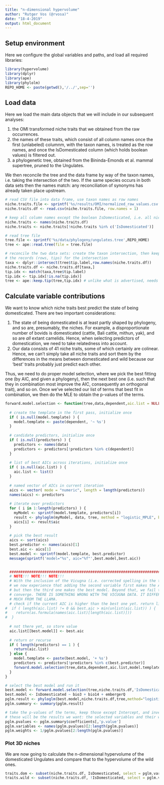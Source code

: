 ```yaml
---
title: "n-dimensional hypervolume"
author: "Rutger Vos (@rvosa)"
date: "18-4-2019"
output: html_document
---
```


## Setup environment

Here we configure the global variables and paths, and load all required 
libraries:

```r
library(hypervolume)
library(dplyr)
library(ape)
library(phylolm)
REPO_HOME <- paste(getwd(),'/../',sep='')
```

## Load data

Here we load the main data objects that we will include in our subsequent
analyses:

1. the OMI transformed niche traits that we obtained from the raw occurrences.
2. the names of these traits, which consist of all column names once the first
   (unlabeled) columnm, with the taxon names, is treated as the row names, and
   once the IsDomesticated column (which holds boolean values) is filtered out.
3. a phylogenetic tree, obtained from the Bininda-Emonds et al. mammal 
   supertree, pruned to the Ungulates.

We then reconcile the tree and the data frame by way of the taxon names, i.e.
taking the intersection of the two. If the same species occurs in both data sets
then the names match: any reconciliation of synonyms has already taken place
upstream.

```r
# read CSV file into data frame, use taxon names as row names
niche.traits.file <- sprintf('%s/results/OMI/normalized_raw_values.csv',REPO_HOME)
niche.traits.df <- read.csv(niche.traits.file, row.names = 1)

# keep all column names except the boolean IsDomesticated, i.e. all niche traits
niche.traits <- names(niche.traits.df)
niche.traits <- niche.traits[!niche.traits %in% c('IsDomesticated')]

# read tree file
tree.file <- sprintf('%s/data/phylogeny/ungulates.tree',REPO_HOME)
tree <- ape::read.tree(file = tree.file)

# reconcile the two data sets: create the taxon intersection, then keep
# the records (rows, tips) for the intersection
taxa <- dplyr::intersect(tree$tip.label,row.names(niche.traits.df))
niche.traits.df <- niche.traits.df[taxa,]
tip.idx <- match(taxa,tree$tip.label)
tip.idx <- tip.idx[!is.na(tip.idx)]
tree <- ape::keep.tip(tree,tip.idx) # unlike what is advertised, needs indices
```

## Calculate variable contributions

We want to know which niche traits best predict the state of being domesticated.
There are two important considerations:

1. The state of being domesticated is at least partly shaped by phylogeny, and
   so are, presumably, the niches. For example, a disproportionate number of
   bovids is domesticated (cattle, Bali cattle, mithun, yak), and so are _all_
   extant camelids. Hence, when selecting predictors of domestication, we need
   to take relatedness into account.
2. Our data consists of 41 niche traits, some of which certainly are colinear.
   Hence, we can't simply take all niche traits and sort them by the differences
   in the means between domesticated and wild because our 'best' traits probably
   just predict each other.

Thus, we need to do proper model selection, where we pick the best fitting one
(by AIC, and given a phylogeny), then the next best one (i.e. such that they
in combination most improve the AIC, consequently an orthogonal trait), and so
on. Once we've selected our list of terms that best fit in combination, we then 
do the MLE to obtain the p-values of the terms.

```r
forward.model.selection <- function(tree,data,dependent,aic.list = NULL,model.template = NULL,predictors = NULL) {
  
  # create the template in the first pass, initialize once
  if ( is.null(model.template) ) {
    model.template <- paste(dependent, '~ %s')
  }
  
  # candidate predictors, initialize once
  if ( is.null(predictors) ) {
    predictors <- names(data)
    predictors <- predictors[!predictors %in% c(dependent)]
  }
  
  # list of best AICs across iterations, initialize once
  if ( is.null(aic.list) ) {
    aic.list <- list()
  }
  
  # named vector of AICs in current iteration
  aics <- vector( mode = "numeric", length = length(predictors))
  names(aics) <- predictors
  
  # iterate over predictors
  for ( i in 1:length(predictors) ) {
    myModel <- sprintf(model.template, predictors[i])
    result <- phyloglm(myModel, data, tree, method = "logistic_MPLE", btol = 120, boot = 10)
    aics[i] <- result$aic
  }
  
  # pick the best result
  aics <- sort(aics)
  best.predictor <- names(aics)[1]
  best.aic <- aics[1]
  best.model <- sprintf(model.template, best.predictor)
  message(sprintf('model="%s", aic="%f"',best.model,best.aic))

  
  ##############################################################################
  # NOTE!!! NOTE!!! NOTE!!!
  # With the inclusion of the Vicugna (i.e. corrected spelling in the tree!!!)
  # we now experience that adding the second variable first makes the AIC worse,
  # but then the third one makes the best model. Beyond that, we fail to 
  # converge. THERE IS SOMETHING WRONG WITH THE VICUGNA DATA. IT DIFFERS TOO 
  # MUCH FROM THE LLAMA.
  # check if the current AIC is higher than the best one yet. return list if so
#  if ( length(aic.list) != 0 && best.aic > min(unlist(aic.list)) ) {
#    return(as.formula(names(aic.list)[length(aic.list)]))
#  }
  
  # not there yet, so store value
  aic.list[[best.model]] <- best.aic
  
  # return or recurse
  if ( length(predictors) == 1 ) {
    return(aic.list)
  } else {
    model.template <- paste(best.model, '+ %s')
    predictors <- predictors[!predictors %in% c(best.predictor)]
    forward.model.selection(tree,data,dependent,aic.list,model.template,predictors)
  }
}

# select the best model and run it
best.model <- forward.model.selection(tree,niche.traits.df,'IsDomesticated')
best.model <- IsDomesticated ~ bio3 + bio14 + embergerQ
pglm.result <- phyloglm(best.model,niche.traits.df,tree,method="logistic_MPLE",btol=30)
pglm.summary <- summary(pglm.result)

# take the p-values of the terms, keep those except Intercept, and invert them
# these will be the results we want: the selected variables and their weights
pglm.pvalues <- pglm.summary$coefficients[,'p.value']
pglm.variables <- names(pglm.pvalues)[2:length(pglm.pvalues)]
pglm.weights <- 1/pglm.pvalues[2:length(pglm.pvalues)]
```

### Plot 3D niches 

We are now going to calculate the n-dimensional hypervolume of the domesticated
Ungulates and compare that to the hypervolume of the wild ones.

```r
traits.dom <- subset(niche.traits.df, IsDomesticated, select = pglm.variables)
traits.wild <- subset(niche.traits.df, !IsDomesticated, select = pglm.variables)
```


